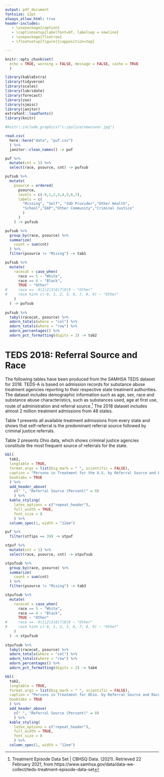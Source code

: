 ```yaml
---
output: pdf_document
fontsize: 12pt
always_allow_html: true
header-includes:
   - \usepackage{caption}
   - \captionsetup{labelfont=bf, labelsep = newline}
   - \usepackage{floatrow}
   - \floatsetup[figure]{capposition=top}

---
```


\pagenumbering{gobble}
\clearpage
\thispagestyle{empty}

\begin{titlepage}


\end{titlepage}
\captionsetup[table]{
  labelsep=newline,
justification=justified,
  singlelinecheck=false, %textfont=it,
}

  
```r
knitr::opts_chunk$set(
  echo = TRUE, warning = FALSE, message = FALSE, cache = TRUE
  )

library(kableExtra)
library(tidyverse)
library(scales)
library(lubridate)
library(forecast)
library(zoo)
library(sjmisc)
library(janitor)
extrafont::loadfonts()
library(knitr)
```

```r
#knitr::include_graphics("c:/police/newcover.jpg")
```


```r
read.csv(
  here::here("data", "puf.csv")
  ) %>%
  janitor::clean_names() -> puf

puf %>%
  mutate(cnt = 1) %>%
  select(race, psource, cnt) -> pufsub

pufsub %>%
  mutate(
    psource = ordered(
      psource,
      levels = c(-9,1,2,3,4,5,6,7),
      labels = c(
        "Missing", "Self", "SUD Provider","Other Health",
        "School","EAP","Other Community","Criminal Justice"
        )
      )
    ) -> pufsub

pufsub %>%
  group_by(race, psource) %>%
  summarize(
    count = sum(cnt)
  ) %>%
  filter(psource != "Mising") -> tab1

pufsub %>%
  mutate(
    racecat = case_when(
      race == 5 ~ "White",
      race == 4 ~ "Black",
      TRUE ~ "Other"
#     race == -9|1|2|3|6|7|8|9 ~ "Other"
#     race %in% c(-9, 1, 2, 3, 6, 7, 8, 9) ~ "Other"
    )
  ) -> pufsub
  
pufsub %>%
  tabyl(racecat, psource) %>%
  adorn_totals(where = "col") %>%
  adorn_totals(where = "row") %>% 
  adorn_percentages() %>% 
  adorn_pct_formatting(digits = 2) -> tab2
```  

# TEDS 2018: Referral Source and Race

The following tables have been produced from the SAMHSA TEDS dataset for 2018. TEDS-A is based on admission records for substance abuse treatment agencies reporting to their respective state treatment authorities. The dataset includes demographic information such as age, sex, race and substance abuse characteristics, such as substances used, age at first use, route of administration and referral source.^[Treatment Episode Data Set | CBHSQ Data. (2021). Retrieved 22 February 2021, from https://www.samhsa.gov/data/data-we-collect/teds-treatment-episode-data-set] The 2018 dataset includes almost 2 million treatment admissions from 48 states. 

Table 1 presents all available treatment admissions from every state and shows that self-referral is the predominant referral source followed by criminal justice referrals. 

Table 2 presents Ohio data, which shows criminal justice agencies constitute the most frequent source of referrals for the state.


```r
kbl(
  tab2,
  longtable = TRUE,
  format.args = list(big.mark = " ", scientific = FALSE),
  caption = "Persons in Treatment for the U.S. by Referral Source and Race - 2018", 
  booktabs = TRUE
  ) %>%
  add_header_above(
    c(" ", "Referral Source (Percent)" = 9)
    ) %>%
  kable_styling(
    latex_options = c("repeat_header"),
    full_width = TRUE,
    font_size = 8
    ) %>%
  column_spec(1, width = "12em")
```  


```r
puf %>%
  filter(stfips == 39) -> stpuf

stpuf %>%
  mutate(cnt = 1) %>%
  select(race, psource, cnt) -> stpufsub

stpufsub %>%
  group_by(race, psource) %>%
  summarize(
    count = sum(cnt)
  ) %>%
  filter(psource != "Mising") -> tab3

stpufsub %>%
  mutate(
    racecat = case_when(
      race == 5 ~ "White",
      race == 4 ~ "Black",
      TRUE ~ "Other"
#     race == -9|1|2|3|6|7|8|9 ~ "Other"
#     race %in% c(-9, 1, 2, 3, 6, 7, 8, 9) ~ "Other"
    )
  ) -> stpufsub
  
stpufsub %>%
  tabyl(racecat, psource) %>%
  adorn_totals(where = "col") %>%
  adorn_totals(where = "row") %>% 
  adorn_percentages() %>% 
  adorn_pct_formatting(digits = 2) -> tab4

```  


```r
kbl(
  tab2,
  longtable = TRUE,
  format.args = list(big.mark = " ", scientific = FALSE),
  caption = "Persons in Treatment for Ohio. by Referral Source and Race - 2018", 
  booktabs = TRUE
  ) %>%
  add_header_above(
    c(" ", "Referral Source (Percent)" = 9)
    ) %>%
  kable_styling(
    latex_options = c("repeat_header"),
    full_width = TRUE,
    font_size = 8
    ) %>%
  column_spec(1, width = "12em")
```  
